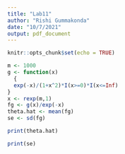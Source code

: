 ```yaml
---
title: "Lab11"
author: "Rishi Gummakonda"
date: "10/7/2021"
output: pdf_document
---
```


```r
knitr::opts_chunk$set(echo = TRUE)
```




```r
m <- 1000
g <- function(x)
  {
  exp(-x)/(1+x^2)*I(x>=0)*I(x<=Inf)
}
x <- rexp(m,1)
fg <- g(x)/exp(-x)
theta.hat <- mean(fg)
se <- sd(fg)

```

```r
print(theta.hat)

print(se)
```

